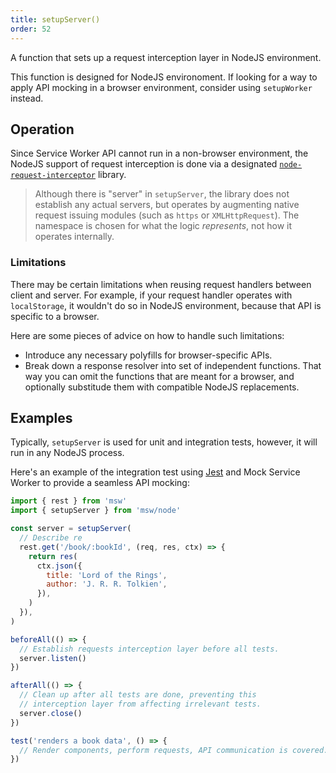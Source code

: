 ```yaml
---
title: setupServer()
order: 52
---
```


A function that sets up a request interception layer in NodeJS environment.

<Hint>
  This function is designed for NodeJS environoment. If looking for a way to apply API mocking in a browser environment, consider using <Link to="/sdg"><code>setupWorker</code></Link> instead.
</Hint>

## Operation


Since Service Worker API cannot run in a non-browser environment, the NodeJS support of request interception is done via a designated [`node-request-interceptor`](https://github.com/mswjs/node-request-interceptor) library.

> Although there is "server" in `setupServer`, the library does not establish any actual servers, but operates by augmenting native request issuing modules (such as `https` or `XMLHttpRequest`). The namespace is chosen for what the logic _represents_, not how it operates internally.

### Limitations

There may be certain limitations when reusing request handlers between client and server. For example, if your request handler operates with `localStorage`, it wouldn't do so in NodeJS environment, because that API is specific to a browser.

Here are some pieces of advice on how to handle such limitations:

- Introduce any necessary polyfills for browser-specific APIs.
- Break down a response resolver into set of independent functions. That way you can omit the functions that are meant for a browser, and optionally substitude them with compatible NodeJS replacements.

## Examples

Typically, `setupServer` is used for unit and integration tests, however, it will run in any NodeJS process.

Here's an example of the integration test using [Jest](https://jestjs.io/) and Mock Service Worker to provide a seamless API mocking:

```js showLineNumbers
import { rest } from 'msw'
import { setupServer } from 'msw/node'

const server = setupServer(
  // Describe re
  rest.get('/book/:bookId', (req, res, ctx) => {
    return res(
      ctx.json({
        title: 'Lord of the Rings',
        author: 'J. R. R. Tolkien',
      }),
    )
  }),
)

beforeAll(() => {
  // Establish requests interception layer before all tests.
  server.listen()
})

afterAll(() => {
  // Clean up after all tests are done, preventing this
  // interception layer from affecting irrelevant tests.
  server.close()
})

test('renders a book data', () => {
  // Render components, perform requests, API communication is covered.
})
```
